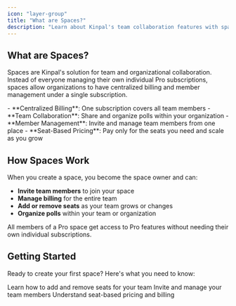 ```yaml
---
icon: "layer-group"
title: "What are Spaces?"
description: "Learn about Kinpal's team collaboration features with spaces, centralized billing, and seat management."
---
```


## What are Spaces?

Spaces are Kinpal's solution for team and organizational collaboration. Instead of everyone managing their own individual Pro subscriptions, spaces allow organizations to have centralized billing and member management under a single subscription.

<Card title="Key Benefits" icon="rocket">
  - **Centralized Billing**: One subscription covers all team members
  - **Team Collaboration**: Share and organize polls within your organization
  - **Member Management**: Invite and manage team members from one place
  - **Seat-Based Pricing**: Pay only for the seats you need and scale as you grow
</Card>

## How Spaces Work

When you create a space, you become the space owner and can:

- **Invite team members** to join your space
- **Manage billing** for the entire team
- **Add or remove seats** as your team grows or changes
- **Organize polls** within your team or organization

All members of a Pro space get access to Pro features without needing their own individual subscriptions.

## Getting Started

Ready to create your first space? Here's what you need to know:

<CardGroup cols={2}>
  <Card title="Managing Seats" icon="chair" href="/spaces/managing-seats">
    Learn how to add and remove seats for your team
  </Card>
  <Card title="Member Management" icon="users" href="/spaces/members">
    Invite and manage your team members
  </Card>
  <Card title="Billing & Seats" icon="credit-card" href="/spaces/billing">
    Understand seat-based pricing and billing
  </Card>
</CardGroup>
